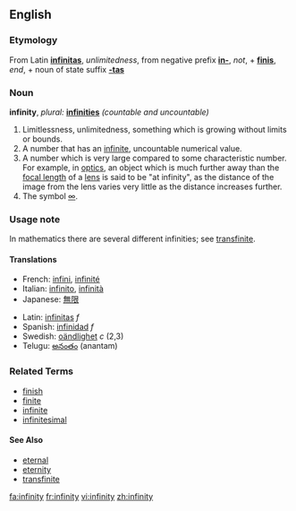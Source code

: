 ==English==

===Etymology===
From Latin '''[[infinitas]]''', ''unlimitedness'', from negative prefix '''[[in-]]''', ''not'', + '''[[finis]]''', ''end'', + noun of state suffix '''[[-tas]]'''

===Noun===
'''infinity''',  ''plural:'' '''[[infinities]]''' ''(countable and uncountable)''

# Limitlessness, unlimitedness, something which is growing without limits or bounds.
# A number that has an [[infinite]], uncountable numerical value.
# A number which is very large compared to some characteristic number.  For example, in [[optics]], an object which is much further away than the [[focal length]] of a [[lens]] is said to be "at infinity", as the distance of the image from the lens varies very little as the distance increases further.
# The symbol [[∞]].

===Usage note===
In mathematics there are several different infinities; see [[transfinite]].

====Translations====
{{top}}
*French: [[infini]], [[infinité]]
*Italian: [[infinito]], [[infinità]]
*Japanese: [[無限]]
{{mid}}
*Latin:  [[infinitas]] ''f''
*Spanish:  [[infinidad]] ''f''
*Swedish: [[oändlighet]] ''c'' (2,3)
*Telugu: [[అనంతం]] (anantam)
{{bottom}}

===Related Terms===
*[[finish]]
*[[finite]]
*[[infinite]]
*[[infinitesimal]]

====See Also====
*[[eternal]]
*[[eternity]]
*[[transfinite]]

[[fa:infinity]]
[[fr:infinity]]
[[vi:infinity]]
[[zh:infinity]]